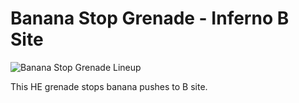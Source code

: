 # Banana Stop Grenade - Inferno B Site

![Banana Stop Grenade Lineup](https://via.placeholder.com/600x400/FFB800/000000?text=Banana+Stop+Grenade)

This HE grenade stops banana pushes to B site.